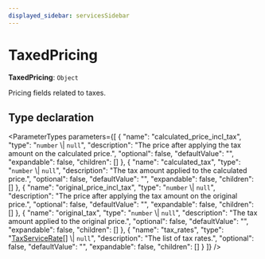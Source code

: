 ```yaml
---
displayed_sidebar: servicesSidebar
---
```



# TaxedPricing

 **TaxedPricing**: `Object`

Pricing fields related to taxes.

## Type declaration

<ParameterTypes parameters={[
  {
    "name": "calculated_price_incl_tax",
    "type": "`number` \\| `null`",
    "description": "The price after applying the tax amount on the calculated price.",
    "optional": false,
    "defaultValue": "",
    "expandable": false,
    "children": []
  },
  {
    "name": "calculated_tax",
    "type": "`number` \\| `null`",
    "description": "The tax amount applied to the calculated price.",
    "optional": false,
    "defaultValue": "",
    "expandable": false,
    "children": []
  },
  {
    "name": "original_price_incl_tax",
    "type": "`number` \\| `null`",
    "description": "The price after applying the tax amount on the original price.",
    "optional": false,
    "defaultValue": "",
    "expandable": false,
    "children": []
  },
  {
    "name": "original_tax",
    "type": "`number` \\| `null`",
    "description": "The tax amount applied to the original price.",
    "optional": false,
    "defaultValue": "",
    "expandable": false,
    "children": []
  },
  {
    "name": "tax_rates",
    "type": "[TaxServiceRate](TaxServiceRate.mdx)[] \\| `null`",
    "description": "The list of tax rates.",
    "optional": false,
    "defaultValue": "",
    "expandable": false,
    "children": []
  }
]} />
